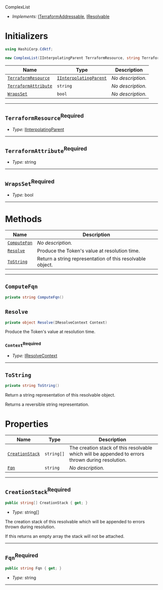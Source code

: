  ComplexList <a name="ComplexList" id="cdktf.ComplexList"></a>

- *Implements:* <a href="#cdktf.ITerraformAddressable">ITerraformAddressable</a>, <a href="#cdktf.IResolvable">IResolvable</a>

# Initializers <a name="Initializers" id="cdktf.ComplexList.Initializer"></a>

```csharp
using HashiCorp.Cdktf;

new ComplexList(IInterpolatingParent TerraformResource, string TerraformAttribute, bool WrapsSet);
```

| **Name** | **Type** | **Description** |
| --- | --- | --- |
| <code><a href="#cdktf.ComplexList.Initializer.parameter.terraformResource">TerraformResource</a></code> | <code><a href="#cdktf.IInterpolatingParent">IInterpolatingParent</a></code> | *No description.* |
| <code><a href="#cdktf.ComplexList.Initializer.parameter.terraformAttribute">TerraformAttribute</a></code> | <code>string</code> | *No description.* |
| <code><a href="#cdktf.ComplexList.Initializer.parameter.wrapsSet">WrapsSet</a></code> | <code>bool</code> | *No description.* |

---

## `TerraformResource`<sup>Required</sup> <a name="TerraformResource" id="cdktf.ComplexList.Initializer.parameter.terraformResource"></a>

- *Type:* <a href="#cdktf.IInterpolatingParent">IInterpolatingParent</a>

---

## `TerraformAttribute`<sup>Required</sup> <a name="TerraformAttribute" id="cdktf.ComplexList.Initializer.parameter.terraformAttribute"></a>

- *Type:* string

---

## `WrapsSet`<sup>Required</sup> <a name="WrapsSet" id="cdktf.ComplexList.Initializer.parameter.wrapsSet"></a>

- *Type:* bool

---

# Methods <a name="Methods" id="Methods"></a>

| **Name** | **Description** |
| --- | --- |
| <code><a href="#cdktf.ComplexList.computeFqn">ComputeFqn</a></code> | *No description.* |
| <code><a href="#cdktf.ComplexList.resolve">Resolve</a></code> | Produce the Token's value at resolution time. |
| <code><a href="#cdktf.ComplexList.toString">ToString</a></code> | Return a string representation of this resolvable object. |

---

## `ComputeFqn` <a name="ComputeFqn" id="cdktf.ComplexList.computeFqn"></a>

```csharp
private string ComputeFqn()
```

## `Resolve` <a name="Resolve" id="cdktf.ComplexList.resolve"></a>

```csharp
private object Resolve(IResolveContext Context)
```

Produce the Token's value at resolution time.

### `Context`<sup>Required</sup> <a name="Context" id="cdktf.ComplexList.resolve.parameter._context"></a>

- *Type:* <a href="#cdktf.IResolveContext">IResolveContext</a>

---

## `ToString` <a name="ToString" id="cdktf.ComplexList.toString"></a>

```csharp
private string ToString()
```

Return a string representation of this resolvable object.

Returns a reversible string representation.


# Properties <a name="Properties" id="Properties"></a>

| **Name** | **Type** | **Description** |
| --- | --- | --- |
| <code><a href="#cdktf.ComplexList.property.creationStack">CreationStack</a></code> | <code>string[]</code> | The creation stack of this resolvable which will be appended to errors thrown during resolution. |
| <code><a href="#cdktf.ComplexList.property.fqn">Fqn</a></code> | <code>string</code> | *No description.* |

---

## `CreationStack`<sup>Required</sup> <a name="CreationStack" id="cdktf.ComplexList.property.creationStack"></a>

```csharp
public string[] CreationStack { get; }
```

- *Type:* string[]

The creation stack of this resolvable which will be appended to errors thrown during resolution.

If this returns an empty array the stack will not be attached.

---

## `Fqn`<sup>Required</sup> <a name="Fqn" id="cdktf.ComplexList.property.fqn"></a>

```csharp
public string Fqn { get; }
```

- *Type:* string

---

